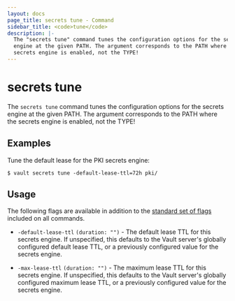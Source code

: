 ```yaml
---
layout: docs
page_title: secrets tune - Command
sidebar_title: <code>tune</code>
description: |-
  The "secrets tune" command tunes the configuration options for the secrets
  engine at the given PATH. The argument corresponds to the PATH where the
  secrets engine is enabled, not the TYPE!
---
```


# secrets tune

The `secrets tune` command tunes the configuration options for the secrets
engine at the given PATH. The argument corresponds to the PATH where the secrets
engine is enabled, not the TYPE!

## Examples

Tune the default lease for the PKI secrets engine:

```text
$ vault secrets tune -default-lease-ttl=72h pki/
```

## Usage

The following flags are available in addition to the [standard set of
flags](/vault/docs/commands) included on all commands.

- `-default-lease-ttl` `(duration: "")` - The default lease TTL for this secrets
  engine. If unspecified, this defaults to the Vault server's globally
  configured default lease TTL, or a previously configured value for the secrets
  engine.

- `-max-lease-ttl` `(duration: "")` - The maximum lease TTL for this secrets
  engine. If unspecified, this defaults to the Vault server's globally
  configured maximum lease TTL, or a previously configured value for the secrets
  engine.
